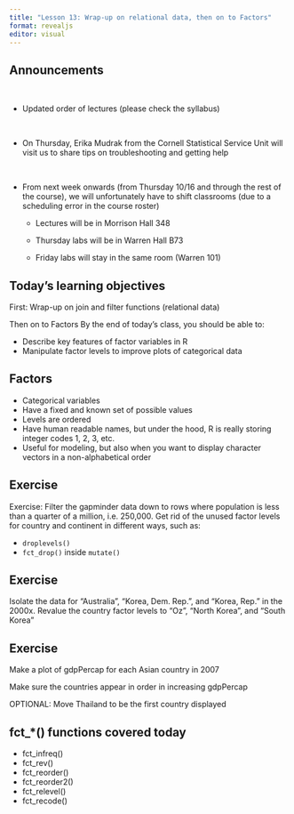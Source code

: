 ```yaml
---
title: "Lesson 13: Wrap-up on relational data, then on to Factors"
format: revealjs
editor: visual
---
```


## Announcements

<br>

::: incremental
-   Updated order of lectures (please check the syllabus)
:::

<br>

::: incremental
-   On Thursday, Erika Mudrak from the Cornell Statistical Service Unit will visit us to share tips on troubleshooting and getting help
:::

<br>

::: incremental
-   From next week onwards (from Thursday 10/16 and through the rest of the course), we will unfortunately have to shift classrooms (due to a scheduling error in the course roster)

    -   Lectures will be in Morrison Hall 348

    -   Thursday labs will be in Warren Hall B73

    -   Friday labs will stay in the same room (Warren 101)
:::

## Today's learning objectives

First: Wrap-up on join and filter functions (relational data)

Then on to Factors By the end of today's class, you should be able to:

-   Describe key features of factor variables in R
-   Manipulate factor levels to improve plots of categorical data

## Factors

-   Categorical variables
-   Have a fixed and known set of possible values
-   Levels are ordered
-   Have human readable names, but under the hood, R is really storing integer codes 1, 2, 3, etc.
-   Useful for modeling, but also when you want to display character vectors in a non-alphabetical order

## Exercise

Exercise: Filter the gapminder data down to rows where population is less than a quarter of a million, i.e. 250,000. Get rid of the unused factor levels for country and continent in different ways, such as:

-   `droplevels()`
-   `fct_drop()` inside `mutate()`

## Exercise

Isolate the data for "Australia", "Korea, Dem. Rep.", and "Korea, Rep." in the 2000x. Revalue the country factor levels to "Oz", "North Korea", and "South Korea"

## Exercise

Make a plot of gdpPercap for each Asian country in 2007

Make sure the countries appear in order in increasing gdpPercap

OPTIONAL: Move Thailand to be the first country displayed

## fct\_\*() functions covered today

-   fct_infreq()
-   fct_rev()
-   fct_reorder()
-   fct_reorder2()
-   fct_relevel()
-   fct_recode()
